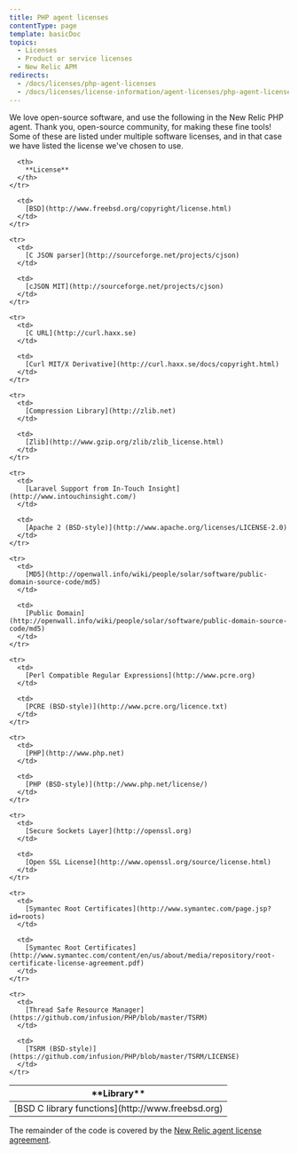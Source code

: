 ```yaml
---
title: PHP agent licenses
contentType: page
template: basicDoc
topics:
  - Licenses
  - Product or service licenses
  - New Relic APM
redirects:
  - /docs/licenses/php-agent-licenses
  - /docs/licenses/license-information/agent-licenses/php-agent-licenses
---
```


We love open-source software, and use the following in the New Relic PHP agent. Thank you, open-source community, for making these fine tools! Some of these are listed under multiple software licenses, and in that case we have listed the license we've chosen to use.

<Table>
  <thead>
    <tr>
      <th width={250}>
        **Library**
      </th>

      <th>
        **License**
      </th>
    </tr>
  </thead>

  <tbody>
    <tr>
      <td>
        [BSD C library functions](http://www.freebsd.org)
      </td>

      <td>
        [BSD](http://www.freebsd.org/copyright/license.html)
      </td>
    </tr>

    <tr>
      <td>
        [C JSON parser](http://sourceforge.net/projects/cjson)
      </td>

      <td>
        [cJSON MIT](http://sourceforge.net/projects/cjson)
      </td>
    </tr>

    <tr>
      <td>
        [C URL](http://curl.haxx.se)
      </td>

      <td>
        [Curl MIT/X Derivative](http://curl.haxx.se/docs/copyright.html)
      </td>
    </tr>

    <tr>
      <td>
        [Compression Library](http://zlib.net)
      </td>

      <td>
        [Zlib](http://www.gzip.org/zlib/zlib_license.html)
      </td>
    </tr>

    <tr>
      <td>
        [Laravel Support from In-Touch Insight](http://www.intouchinsight.com/)
      </td>

      <td>
        [Apache 2 (BSD-style)](http://www.apache.org/licenses/LICENSE-2.0)
      </td>
    </tr>

    <tr>
      <td>
        [MD5](http://openwall.info/wiki/people/solar/software/public-domain-source-code/md5)
      </td>

      <td>
        [Public Domain](http://openwall.info/wiki/people/solar/software/public-domain-source-code/md5)
      </td>
    </tr>

    <tr>
      <td>
        [Perl Compatible Regular Expressions](http://www.pcre.org)
      </td>

      <td>
        [PCRE (BSD-style)](http://www.pcre.org/licence.txt)
      </td>
    </tr>

    <tr>
      <td>
        [PHP](http://www.php.net)
      </td>

      <td>
        [PHP (BSD-style)](http://www.php.net/license/)
      </td>
    </tr>

    <tr>
      <td>
        [Secure Sockets Layer](http://openssl.org)
      </td>

      <td>
        [Open SSL License](http://www.openssl.org/source/license.html)
      </td>
    </tr>

    <tr>
      <td>
        [Symantec Root Certificates](http://www.symantec.com/page.jsp?id=roots)
      </td>

      <td>
        [Symantec Root Certificates](http://www.symantec.com/content/en/us/about/media/repository/root-certificate-license-agreement.pdf)
      </td>
    </tr>

    <tr>
      <td>
        [Thread Safe Resource Manager](https://github.com/infusion/PHP/blob/master/TSRM)
      </td>

      <td>
        [TSRM (BSD-style)](https://github.com/infusion/PHP/blob/master/TSRM/LICENSE)
      </td>
    </tr>
  </tbody>
</Table>

The remainder of the code is covered by the [New Relic agent license agreement](/docs/licenses/license-information/other-licenses/new-relic-agent-license).

